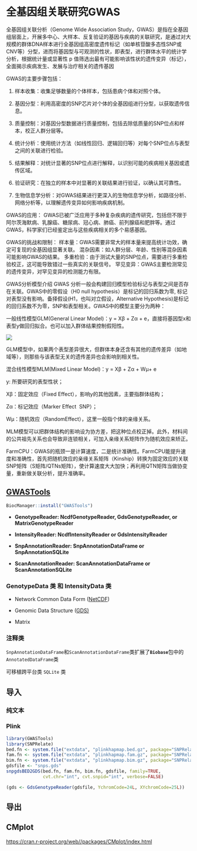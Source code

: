 # 全基因组关联研究GWAS

全基因组关联分析（Genome Wide Association Study，GWAS）是指在全基因组层面上，开展多中心、大样本、反复验证的基因与疾病的关联研究，是通过对大规模的群体DNA样本进行全基因组高密度遗传标记（如单核苷酸多态性SNP或CNV等）分型，进而将基因型与可观测的性状，即表型，进行群体水平的统计学分析，根据统计量或显著性 p 值筛选出最有可能影响该性状的遗传变异（标记），全面揭示疾病发生、发展与治疗相关的遗传基因

GWAS的主要步骤包括：

1.  样本收集：收集足够数量的个体样本，包括患病个体和对照个体。

2.  基因分型：利用高密度的SNP芯片对个体的全基因组进行分型，以获取遗传信息。

3.  质量控制：对基因分型数据进行质量控制，包括去除低质量的SNP位点和样本，校正人群分层等。

4.  统计分析：使用统计方法（如线性回归、逻辑回归等）对每个SNP位点与表型之间的关联进行检验。

5.  结果解释：对统计显著的SNP位点进行解释，以识别可能的疾病相关基因或遗传区域。

6.  验证研究：在独立的样本中对显著的关联结果进行验证，以确认其可靠性。

7.  生物信息学分析：对GWAS结果进行更深入的生物信息学分析，如路径分析、网络分析等，以理解遗传变异如何影响疾病机制。

GWAS的应用： GWAS已被广泛应用于多种复杂疾病的遗传研究，包括但不限于阿尔茨海默病、乳腺癌、糖尿病、冠心病、肺癌、前列腺癌和肥胖等。通过GWAS，科学家们已经鉴定出与这些疾病相关的多个易感基因。

GWAS的挑战和限制： 样本量：GWAS需要非常大的样本量来提高统计功效，确定可复现的全基因组显著关联。 混杂因素：如人群分层、年龄、性别等混杂因素可能影响GWAS的结果。 多重检验：由于测试大量的SNP位点，需要进行多重检验校正，这可能导致错过一些真实的关联信号。 罕见变异：GWAS主要检测常见的遗传变异，对罕见变异的检测能力有限。

GWAS分析模型介绍 GWAS 分析一般会构建回归模型检验标记与表型之间是否存在关联。GWAS中的零假设（H0 null hypothesis）是标记的回归系数为零, 标记对表型没有影响。备择假设(H1，也叫对立假设，Alternative Hypothesis)是标记的回归系数不为零，SNP和表型相关。GWAS中的模型主要分为两种：

一般线性模型GLM(General Linear Model)：y = Xβ + Zα + e，直接将基因型x和表型y做回归拟合。也可以加入群体结果控制假阳性。

![](images/glm.png){fig-align="center"}

GLM模型中，如果两个表型差异很大，但群体本身还含有其他的遗传差异（如地域等），则那些与该表型无关的遗传差异也会影响到相关性。

混合线性模型MLM(Mixed Linear Model)：y = Xβ + Zα + Wμ+ e

y: 所要研究的表型性状；

Xβ：固定效应（Fixed Effect），影响y的其他因素，主要指群体结构；

Zα：标记效应（Marker Effect  SNP）；

Wμ：随机效应（RandomEffect），这里一般指个体的亲缘关系。

MLM模型可以把群体结构的影响设为协方差，把这种位点校正掉。此外，材料间的公共祖先关系也会导致非连锁相关，可加入亲缘关系矩阵作为随机效应来矫正。

FarmCPU：GWAS的瓶颈一是计算速度，二是统计准确性。FarmCPU能提升速度和准确性，首先把随机效应的亲缘关系矩阵（Kinship）转换为固定效应的关联SNP矩阵（S矩阵/QTNs矩阵），使计算速度大大加快；再利用QTN矩阵当做协变量，重新做关联分析，提升准确率。

## [GWASTools](https://bioconductor.org/packages/release/bioc/html/GWASTools.html)

```r
BiocManager::install("GWASTools")
```

-   **GenotypeReader: NcdfGenotypeReader, GdsGenotypeReader, or MatrixGenotypeReader**

-   **IntensityReader: NcdfIntensityReader or GdsIntensityReader**

-   **SnpAnnotationReader: SnpAnnotationDataFrame or SnpAnnotationSQLite**

-   **ScanAnnotationReader: ScanAnnotationDataFrame or ScanAnnotationSQLite**

### 

### GenotypeData 类 和 IntensityData 类

-   Network Common Data Form ([NetCDF](http://www.unidata.ucar.edu/software/netcdf/))

-   Genomic Data Structure ([GDS)](http://corearray.sourceforge.net/)

-   Matrix

### 注释类

`SnpAnnotationDataFrame`和`ScanAnnotationDataFrame`类扩展了**`Biobase`**包中的`AnnotatedDataFrame`类

可移植跨平台类 `SQLite` 类

## 导入

### 纯文本

### Plink

```r
library(GWASTools)
library(SNPRelate)
bed.fn <- system.file("extdata", "plinkhapmap.bed.gz", package="SNPRelate")
fam.fn <- system.file("extdata", "plinkhapmap.fam.gz", package="SNPRelate")
bim.fn <- system.file("extdata", "plinkhapmap.bim.gz", package="SNPRelate")
gdsfile <- "snps.gds"
snpgdsBED2GDS(bed.fn, fam.fn, bim.fn, gdsfile, family=TRUE,
              cvt.chr="int", cvt.snpid="int", verbose=FALSE)
```

```r
(gds <- GdsGenotypeReader(gdsfile, YchromCode=24L, XYchromCode=25L))
```

## 导出

## CMplot

<https://cran.r-project.org/web//packages/CMplot/index.html>


